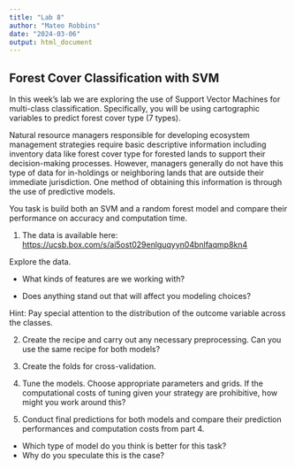 ```yaml
---
title: "Lab 8"
author: "Mateo Robbins"
date: "2024-03-06"
output: html_document
---
```


## Forest Cover Classification with SVM

In this week's lab we are exploring the use of Support Vector Machines for multi-class classification. Specifically, you will be using cartographic variables to predict forest cover type (7 types).

Natural resource managers responsible for developing ecosystem management strategies require basic descriptive information including inventory data like forest cover type for forested lands to support their decision-making processes. However, managers generally do not have this type of data for in-holdings or neighboring lands that are outside their immediate jurisdiction. One method of obtaining this information is through the use of predictive models.

You task is build both an SVM and a random forest model and compare their performance on accuracy and computation time.

1.  The data is available here: <https://ucsb.box.com/s/ai5ost029enlguqyyn04bnlfaqmp8kn4>

Explore the data.

-   What kinds of features are we working with?

-   Does anything stand out that will affect you modeling choices?

Hint: Pay special attention to the distribution of the outcome variable across the classes.

2.  Create the recipe and carry out any necessary preprocessing. Can you use the same recipe for both models?

3.  Create the folds for cross-validation.

4.  Tune the models. Choose appropriate parameters and grids. If the computational costs of tuning given your strategy are prohibitive, how might you work around this?

5.  Conduct final predictions for both models and compare their prediction performances and computation costs from part 4.

-   Which type of model do you think is better for this task?
-   Why do you speculate this is the case?
